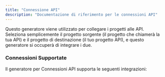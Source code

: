 ```yaml
---
title: "Connessione API"
description: "Documentazione di riferimento per le connessioni API"
---
```





Questo generatore viene utilizzato per collegare i progetti alle API. Seleziona semplicemente il progetto sorgente (il progetto che chiamerà la tua API) e il progetto di destinazione (il tuo progetto API), e questo generatore si occuperà di integrare i due.

### Connessioni Supportate

Il generatore per Connessioni API supporta le seguenti integrazioni:

<CardGrid>
  <LinkCard
    title="Da React a tRPC"
    description="Chiama un'API tRPC da un sito web React"
    href="api-connection/react-trpc"
  />
  <LinkCard
    title="Da React a FastAPI"
    description="Chiama un'API Python FastAPI da un sito web React"
    href="api-connection/react-fastapi"
  />
</CardGrid>